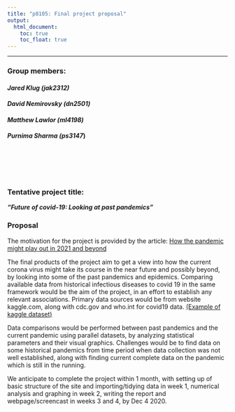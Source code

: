 ```yaml
---
title: "p8105: Final project proposal"
output:
  html_document:
    toc: true
    toc_float: true
---
```

***
### Group members:
#### _Jared Klug (jak2312)_
#### _David Nemirovsky (dn2501)_
#### _Matthew Lawlor (ml4198)_
#### _Purnima Sharma (ps3147_)
<br><br><br><br>

### Tentative project title: 
***"Future of covid-19: Looking at past pandemics"***

### Proposal

The motivation for the project is provided by the article:
[How the pandemic might play out in 2021 and beyond](https://www.nature.com/articles/d41586-020-02278-5)

The final products of the project aim to get a view into how the current corona virus might take its course in the near future and possibly beyond, by looking into some of the past pandemics and epidemics. Comparing available data from historical infectious diseases to covid 19 in the same framework would be the aim of the project, in an effort to establish any relevant associations.
Primary data sources would be from website kaggle.com, along with cdc.gov and who.int for covid19 data.
[(Example of kaggle dataset)](https://www.kaggle.com/thepodclub/spanish-flu-dataset)

Data comparisons would be performed between past pandemics and the current pandemic using parallel datasets, by analyzing statistical parameters and their visual graphics. Challenges would be to find data on some historical pandemics from time period when data collection was not well established, along with finding current complete data on the pandemic which is still in the running. 

We anticipate to complete the project within 1 month, with setting up of basic structure of the site and importing/tidying data in week 1, numerical analysis and graphing in week 2, writing the report and webpage/screencast in weeks 3 and 4, by Dec 4 2020.     


